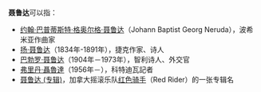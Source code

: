 '''聂鲁达'''可以指：

* [[约翰·巴普蒂斯特·格奥尔格·聂鲁达|约翰·巴普蒂斯特·格奥尔格·聂鲁达]]（Johann Baptist Georg Neruda），波希米亚作曲家
* [[扬·聂鲁达|扬·聂鲁达]]（1834年-1891年），捷克作家、诗人
* [[巴勃罗·聂鲁达|巴勃罗·聂鲁达]]（1904年－1973年），智利诗人、外交官
* [[弗里丹·聶魯達|弗里丹·聶魯達]]（1956年－），科特迪瓦記者
* [[聂鲁达_(专辑)|聂鲁达 (专辑)]]，加拿大摇滚乐队[[红色骑手|红色骑手]]（Red Rider）的一张专辑名

{{disambig|N|Cat=三字译名消歧义}}